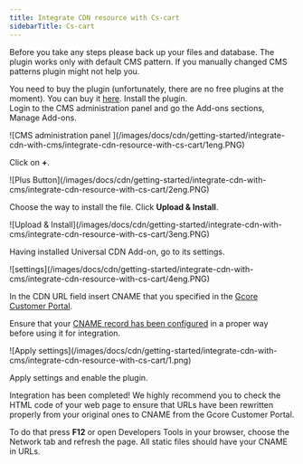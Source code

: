 ---
title: Integrate CDN resource with Cs-cart
sidebarTitle: Cs-cart
---

Before you take any steps please back up your files and database. The plugin works only with default CMS pattern. If you manually changed CMS patterns plugin might not help you.

You need to buy the plugin (unfortunately, there are no free plugins at the moment). You can buy it [here](https://marketplace.cs-cart.com/add-ons/site-management/content-delivery-network-cs-cart-addon.html). Install the plugin.  
Login to the CMS administration panel and go the Add-ons sections, Manage Add-ons. 


<Frame>![CMS administration panel ](/images/docs/cdn/getting-started/integrate-cdn-with-cms/integrate-cdn-resource-with-cs-cart/1eng.PNG)</Frame>



Click on **+**.


<Frame>![Plus Button](/images/docs/cdn/getting-started/integrate-cdn-with-cms/integrate-cdn-resource-with-cs-cart/2eng.PNG)</Frame>



Choose the way to install the file. Click **Upload & Install**. 


<Frame>![Upload & Install](/images/docs/cdn/getting-started/integrate-cdn-with-cms/integrate-cdn-resource-with-cs-cart/3eng.PNG)</Frame>



Having installed Universal CDN Add-on, go to its settings. 


<Frame>![settings](/images/docs/cdn/getting-started/integrate-cdn-with-cms/integrate-cdn-resource-with-cs-cart/4eng.PNG)</Frame>



In the CDN URL field insert CNAME that you specified in the [Gcore Customer Portal](https://accounts.gcore.com/reports/dashboard).

Ensure that your [CNAME record has been configured](/cdn/cdn-resource-options/general/create-and-set-a-custom-domain-for-the-content-delivery-via-cdn) in a proper way before using it for integration.


<Frame>![Apply settings](/images/docs/cdn/getting-started/integrate-cdn-with-cms/integrate-cdn-resource-with-cs-cart/1.png)</Frame>



Apply settings and enable the plugin.

Integration has been completed! We highly recommend you to check the HTML code of your web page to ensure that URLs have been rewritten properly from your original ones to CNAME from the Gcore Customer Portal.

To do that press **F12** or open Developers Tools in your browser, choose the Network tab and refresh the page. All static files should have your CNAME in URLs.